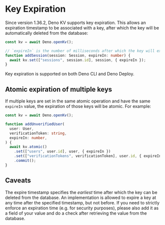 
# Key Expiration

<Admonition />

Since version 1.36.2, Deno KV supports key expiration. This allows an expiration
timestamp to be associated with a key, after which the key will be automatically
deleted from the database:

```ts
const kv = await Deno.openKv();

// `expireIn` is the number of milliseconds after which the key will expire.
function addSession(session: Session, expireIn: number) {
  await kv.set(["sessions", session.id], session, { expireIn });
}
```

Key expiration is supported on both Deno CLI and Deno Deploy.

## Atomic expiration of multiple keys

If multiple keys are set in the same atomic operation and have the same
`expireIn` value, the expiration of those keys will be atomic. For example:

```ts
const kv = await Deno.openKv();

function addUnverifiedUser(
  user: User,
  verificationToken: string,
  expireIn: number,
) {
  await kv.atomic()
    .set(["users", user.id], user, { expireIn })
    .set(["verificationTokens", verificationToken], user.id, { expireIn })
    .commit();
}
```

## Caveats

The expire timestamp specifies the _earliest_ time after which the key can be
deleted from the database. An implementation is allowed to expire a key at any
time after the specified timestamp, but not before. If you need to strictly
enforce an expiration time (e.g. for security purposes), please also add it as a
field of your value and do a check after retrieving the value from the database.
